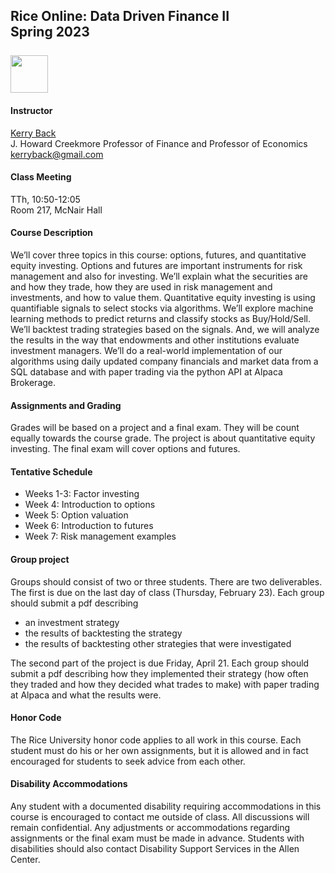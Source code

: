## Rice Online: Data Driven Finance II <br>Spring 2023<br><br>![](RiceBusiness-transparent-logo-sm.png){height="60"}



#### Instructor

[Kerry Back](http://kerryback.com)
<br>
J. Howard Creekmore Professor of Finance and Professor of Economics<br>
<a href="mailto:kerryback@gmail.com">kerryback@gmail.com</a>

#### Class Meeting

TTh, 10:50-12:05<br>
Room 217, McNair Hall

#### Course Description

We'll cover three topics in this course: options, futures, and quantitative equity investing.  Options and futures are important instruments for risk management and also for investing.  We'll explain what the securities are and how they trade, how they are used in risk management and investments, and how to value them.  Quantitative equity investing is using quantifiable signals to select stocks via algorithms.  We'll explore machine learning methods to predict returns and classify stocks as Buy/Hold/Sell.  We'll backtest trading strategies based on the signals.  And, we will analyze the results in the way that endowments and other institutions evaluate investment managers.  We'll do a real-world implementation of our algorithms using daily updated company financials and market data from a SQL database and with paper trading via the python API at Alpaca Brokerage.

#### Assignments and Grading

Grades will be based on a project and a final exam.  They will be count equally towards the course grade.  The project is about quantitative equity investing.  The final exam will cover options and futures.  

#### Tentative Schedule

- Weeks 1-3: Factor investing 
- Week 4: Introduction to options
- Week 5: Option valuation
- Week 6: Introduction to futures
- Week 7: Risk management examples

#### Group project

Groups should consist of two or three students.  There are two deliverables.  The first is due on the last day of class (Thursday, February 23).  Each group should submit a pdf describing

- an investment strategy
- the results of backtesting the strategy
- the results of backtesting other strategies that were investigated

The second part of the project is due Friday, April 21.  Each group should submit a pdf describing how they implemented their strategy  (how often they traded and how they decided what trades to make) with paper trading at Alpaca and what the results were.

#### Honor Code

The Rice University honor code applies to all work in this course.  Each student must do his or her own assignments, but it is allowed and in fact encouraged for students to seek advice from each other. 

#### Disability Accommodations

Any student with a documented disability requiring accommodations in this course is encouraged to
contact me outside of class. All discussions will remain confidential. Any adjustments or accommodations
regarding assignments or the final exam must be made in advance. Students with disabilities
should also contact Disability Support Services in the Allen Center.













